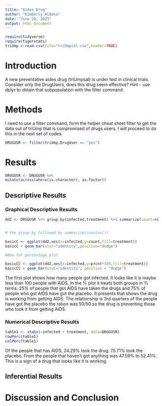 ```yaml
---
title: "Aides Drug"
author: "Kimberly Aldana"
date: "June 20, 2023"
output: html_document
---
```


```r
require(tidyverse)
require(tigerstats)
triUmp <-read.csv(file="triUmpsal.csv",header=TRUE)
```


# Introduction

<!--In this section you explain what you are trying to show.  Where did the data come from?  What is the research or other question you are trying to answer?.  If you skimp in this section expect to be marked down in your grade. Paint a picture of the project a couple of paragraphs is expected!-->

A new  preventative aides drug (triUmpsal) is under test in clinical trials. Consider only the DrugUsers, does this drug seem effective?  Hint - use dplyr to obtain that subpopulation with the filter command.

# Methods

<!--Decide on your methods:  use "variable analysis" or other appropriate descriptors.  Make sure to choose at least one graphical method and at least one numerical method. Discuss what data manipulations may be needed for example subsetting or other binning procedures and what sort of graphical displays and inferential tools will be used!-->

I need to use a filter command, form the helper cheat sheet filter to get the data out of triUmp that
is compromised of drugs users. I will proceed to do this in the next set of codes.

```r
DRUGUSR <- filter(triUmp,DrugUser == "yes")
```


# Results

<!--Divide this section into two sub-sections:  One for your descriptive  results and one for your inferential results.!-->

```r
DRUGUSR <- DRUGUSR %>%
mutate(across(where(is.character), as.factor))
```




## Descriptive Results

### Graphical Descriptive Results

<!--Graphical results here.  Make sure to show your code.  Provide appropriate labels for axes, giving units if possible, and provide a good title for the graph, too.  Use the graphical results to describe the patterns if any that exist in the data as focused toward the research question. Bottom line is to explain the features of the graph that are relevant to conforming or departing to what is expected by your null hypothesis !-->

```r
dd2 <- DRUGUSR %>% group_by(infected,treatment) %>% summarize(count=n()) %>% mutate(prcnt=count/sum(count))


# the group_by followed by summarize(count=n())

basicC <- ggplot(dd2,aes(x=infected,y=count,fill=treatment))
basicC + geom_bar(stat="identity",position="dodge")

#Now for percentage plot

basicCC <- ggplot(dd2,aes(x=infected,y=prcnt*100,fill=treatment)) 
basicCC + geom_bar(stat="identity", position = "dodge")
```

The first plot shows how many people got infected. It looks like it is maybe less than 100 people with AIDS. In the % plot it treats both groups in % terms. 25% of people that got AIDS have taken the drugs and 75% of people who got AIDS have got the placebo. It presents that shows the drug is working from getting AIDS. The relationship is 3rd quarters of the people have got the placebo the ration was 50/50 so the drug is preventing those who took it from getting AIDS.



### Numerical Descriptive Results

<!--Numerical results go here. Use the numerical results to describe the patterns if any that exist in the data as focused toward the research question!-->


```r
table1 <- xtabs(~infected + treatment, data=DRUGUSR)
rowPerc(table1)
colPerc(table1)
```

  Of the people that has AIDS, 24.29% took the drug. 75.71% took the placebo. From the people that haven't got anything was 47.59% to 52.41%. This is a sign of a drug that looks like it is working.


## Inferential Results

<!--State hypothesis clearly.  Make sure your discussion of the inferential test covers all the aspects that the test output produces, such as test statistic, p-value etc.  Make a decision about the null hypothesis, explain the assumptions on which the selected test/procedure was based, and why the chosen procedure satisfys the assumptions and is appropriate to answer the research question!-->


# Discussion and Conclusion

<!--Discussion and conclusion here.  If you found a relationship be sure to consider whether the relationship occurs because one of the variavbles causes the other, or whether they perhasps are related for some other reason.  Watch the chapter 6 videos from the GeorgeTown videos collection.!-->
